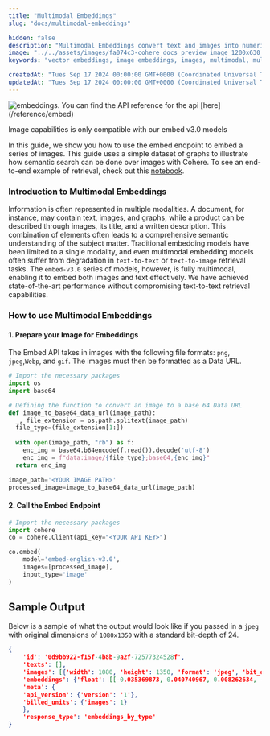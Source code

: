 ```yaml
---
title: "Multimodal Embeddings"
slug: "docs/multimodal-embeddings"

hidden: false
description: "Multimodal Embeddings convert text and images into numerical representations to measure similarity, useful for tasks like search and classification, with support for multiple languages and various compression types."
image: "../../assets/images/fa074c3-cohere_docs_preview_image_1200x630_copy.jpg"  
keywords: "vector embeddings, image embeddings, images, multimodal, multimodal embeddings, embeddings, natural language processing"

createdAt: "Tues Sep 17 2024 00:00:00 GMT+0000 (Coordinated Universal Time)"
updatedAt: "Tues Sep 17 2024 00:00:00 GMT+0000 (Coordinated Universal Time)"
---
```

<img src='../../assets/images/multi-modal-guide-header.png' alt='embeddings.' />

<Note title="This Guide Uses the Embed API.">  
 You can find the API reference for the api [here](/reference/embed)
 
 Image capabilities is only compatible with our embed v3.0 models
</Note>

In this guide, we show you how to use the embed endpoint to embed a series of images. This guide uses a simple dataset of graphs to illustrate how semantic search can be done over images with Cohere. To see an end-to-end example of retrieval, check out this [notebook](https://github.com/cohere-ai/notebooks/blob/main/notebooks/Multimodal_Semantic_Search.ipynb).

### Introduction to Multimodal Embeddings

Information is often represented in multiple modalities. A document, for instance, may contain text, images, and graphs, while a product can be described through images, its title, and a written description. This combination of elements often leads to a comprehensive semantic understanding of the subject matter. Traditional embedding models have been limited to a single modality, and even multimodal embedding models often suffer from degradation in `text-to-text` or `text-to-image` retrieval tasks. The `embed-v3.0` series of models, however, is fully multimodal, enabling it to embed both images and text effectively. We have achieved state-of-the-art performance without compromising text-to-text retrieval capabilities.

### How to use Multimodal Embeddings

#### 1\. Prepare your Image for Embeddings

The Embed API takes in images with the following file formats: `png`, `jpeg`,`Webp`, and `gif`. The images must then be formatted as a Data URL.

```python PYTHON
# Import the necessary packages
import os
import base64

# Defining the function to convert an image to a base 64 Data URL
def image_to_base64_data_url(image_path):
  _, file_extension = os.path.splitext(image_path)
  file_type=(file_extension[1:])
  
  with open(image_path, "rb") as f:
    enc_img = base64.b64encode(f.read()).decode('utf-8')
    enc_img = f"data:image/{file_type};base64,{enc_img}"
  return enc_img

image_path='<YOUR IMAGE PATH>'
processed_image=image_to_base64_data_url(image_path)
```
#### 2\. Call the Embed Endpoint
```python PYTHON
# Import the necessary packages
import cohere
co = cohere.Client(api_key="<YOUR API KEY>")

co.embed(
    model='embed-english-v3.0',
    images=[processed_image],
    input_type='image'
)
```
## Sample Output
Below is a sample of what the output would look like if you passed in a `jpeg` with original dimensions of `1080x1350` with a standard bit-depth of 24.
```json JSON
{
    'id': '0d9bb922-f15f-4b8b-9a2f-72577324528f', 
    'texts': [], 
    'images': [{'width': 1080, 'height': 1350, 'format': 'jpeg', 'bit_depth': 24}], 
    'embeddings': {'float': [[-0.035369873, 0.040740967, 0.008262634, -0.008766174, .....]]}, 
    'meta': {
    'api_version': {'version': '1'},
    'billed_units': {'images': 1}
    }, 
    'response_type': 'embeddings_by_type'
}
```
